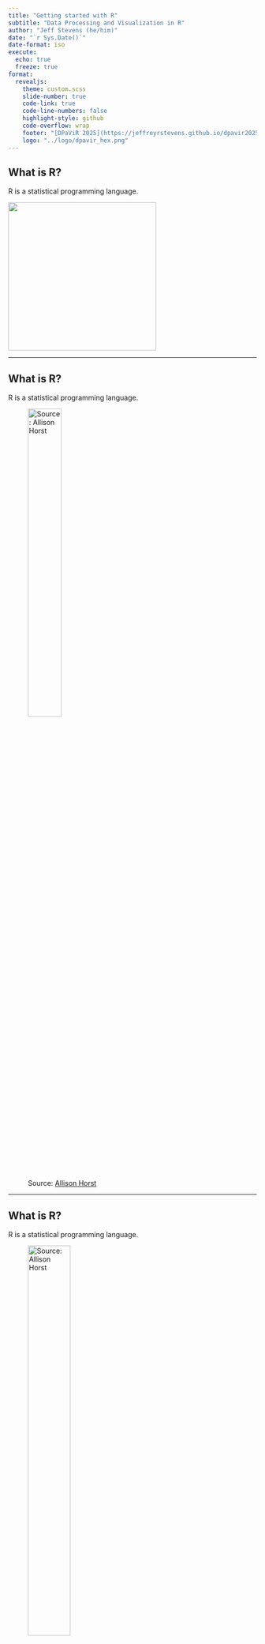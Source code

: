 ```yaml
---
title: "Getting started with R"
subtitle: "Data Processing and Visualization in R"
author: "Jeff Stevens (he/him)"
date: "`r Sys.Date()`"
date-format: iso
execute:
  echo: true
  freeze: true
format:
  revealjs: 
    theme: custom.scss
    slide-number: true
    code-link: true
    code-line-numbers: false
    highlight-style: github
    code-overflow: wrap
    footer: "[DPaViR 2025](https://jeffreyrstevens.github.io/dpavir2025)"
    logo: "../logo/dpavir_hex.png"
---
```


## What is R?

R is a statistical programming language.

![](../images/r_logo.png){height="300" fig-align="center"}

---

## What is R?

R is a statistical programming language.

![Source: <a href = "https://allisonhorst.com">Allison Horst</a>](../images/r_first_then_allisonhorst.png){width="40%"}

---

## What is R?

R is a statistical programming language.

![Source: <a href = "https://allisonhorst.com">Allison Horst</a>](../images/r_rollercoaster_allisonhorst.png){width="45%"}

---

## What is R?

R is a statistical programming language.

![Source: [Twitter](https://twitter.com/hadleywickham/status/589068687669243905)](../images/hadley_shitty_code.jpeg){width="45%"}

---

## What is R?


R is a statistical programming language.

It allows you to  flexibly

* wrangle data

* visualize data

* analyze data

* create reproducible documents


---

## Conventions

* All `code` is in monospace font purple text

* R functions end with parentheses: `function()`

* Directory names end with slash: `home/`

* Package names are surrounded by curly braces: [`{tidyverse}`](https://tidyverse.org)

* Keyboard buttons separate keys with a plus: <kbd>Ctrl</kbd>+<kbd>S</kbd>

* These are parentheses `()`, brackets `[]`, and braces `{}`

* Links are in [light blue text]()


---

## Getting started

### Installing R
Download at [https://r-project.org](https://r-project.org).

For Windows, also install [Rtools](https://cloud.r-project.org/bin/windows/Rtools/rtools44/rtools.html)



---

## Getting started

### Installing RStudio

RStudio is an Integrated Development Environment (IDE). Download from [Posit](https://posit.co/downloads/)


---

## Getting started

### Interacting with R

Using the R console

![](../images/rstudio_console.png){fig-align="center"}

---

## Packages

Packages are collections of function and data sets

![](../images/hex_stickers.png){fig-align="center"}

---

## Packages

Base R is a core set of packages for all R installations.

![Source: [A ModernDive into R and the Tidyverse](https://moderndive.netlify.app/images/shutterstock/R_vs_R_packages.png)](../images/r_vs_r_packages.png)

::: {.fragment}
::: {.callout-note}
User-contributed packages can be found on the Comprehensive R Archive Network or [CRAN](https://cloud.r-project.org/web/packages/index.html).
:::
:::


::: {.notes}
Base R is the core, default software needed to run R maintained by the R Development Team. It includes a few core packages that underly much of R.

But other people can contribute packages, or collections of data and functions.

The official repository for R packages is the Comprehensive R Archive Network or [CRAN](https://cloud.r-project.org/web/packages/index.html). There are more than 19,000 packages on CRAN!

Packages can also be stored at other locations such as [GitHub](https://github.com) especially during development.


:::


---

## Packages

### Installing

In the console type 

`install.packages("<package_name>")` where `<package_name>` is the name of the package.

---

## Packages

### Installing

Try installing the [`{palmerpenguins}`](https://allisonhorst.github.io/palmerpenguins/) package.
``` r
install.packages("palmerpenguins")
```

::: {.fragment}
You can install multiple packages simultaneously by wrapping them with `c()`. For example, 
``` r
install.packages(c("remotes", "here"))
```
:::

---

## Packages

### Loading packages

![Source: [Preceptor's Primer for Bayesian Data Science](https://ppbds.github.io/primer/00-getting-started.html)](../images/install_vs_load.jpg){height="400"}

---

## Packages

### Loading packages

Load the [`{here}`](https://here.r-lib.org) package:

``` r
library("here")
```

::: {.fragment}
::: {.callout-note}
Every time you close your R session, you'll have to reload the packages you were using. 
:::
:::

:::{.notes}
Installing packages just means that you have copies of them on your computer. You have to load them for R to have access to their functionality. To load packages, use the `library()` function.

Now, all of the functions in the here package are available for us to use.
:::


---

## Packages

### Using

Let's view the `penguins` data set from the [`{palmerpenguins}`](https://allisonhorst.github.io/palmerpenguins/) package.

Try this:
``` r
penguins
```

:::{.fragment}
You should receive `Error: object 'penguins' not found`. Why did you receive this error?
:::

:::{.notes}
Once you load a package, you have access to all of its functions for that R session. But if it is not loaded, you won't have access.

:::

---

## Packages

But you can either load the [`{palmerpenguins}`](https://allisonhorst.github.io/palmerpenguins/) package, or use this trick to call a specific function from a specific package.
``` r
palmerpenguins::penguins
```



---

## tidyverse

![](../images/tidyverse_banner.png)

---

## Core tidyverse packages

*  [`{ggplot2}`](https://ggplot2.tidyverse.org/) for data visualisation

*  [`{dplyr}`](https://dplyr.tidyverse.org/) for data manipulation

*  [`{tidyr}`](https://tidyr.tidyverse.org/) for data tidying

*  [`{readr}`](https://readr.tidyverse.org/) for data import

*  [`{tibble}`](https://tibble.tidyverse.org/) for tibbles, a version of data frames

*  [`{stringr}`](https://stringr.tidyverse.org/) for strings

*  [`{forcats}`](https://forcats.tidyverse.org/) for factors

*  [`{lubridate}`](https://lubridatetidyverse.org/) for dates

*  [`{purrr}`](https://purrr.tidyverse.org/) for functional programming



---

## Homework

::::{.columns}

::: {.column width="70%"}
### Before the first class period

* Install R from <https://r-project.org>

* Install RStudio from <https://posit.co>

* Install [`{tidyverse}`](https://tidyverse.org) package

* Complete course introduction form

* Read the syllabus

* Read readings in syllabus schedule
:::

::: {.column width="30%"}

![Source: <a href = "https://allisonhorst.com">Allison Horst</a>](../images/rainbowr_allisonhorst.gif){width="80%"}
:::

::::
